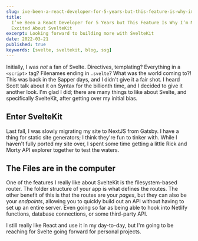 ```yaml
---
slug: ive-been-a-react-developer-for-5-years-but-this-feature-is-why-im-most-excited-about-sveltekit
title:
  I’ve Been a React Developer for 5 Years but This Feature Is Why I’m Most
  Excited About SvelteKit
excerpt: Looking forward to building more with SvelteKit
date: 2022-03-21
published: true
keywords: [svelte, sveltekit, blog, ssg]
---
```


Initially, I was _not_ a fan of Svelte. Directives, templating? Everything in a
`<script>` tag? Filenames ending in `.svelte`? What was the world coming to?!
This was back in the Sapper days, and I didn't give it a fair shot. I heard
Scott talk about it on Syntax for the billionth time, and I decided to give it
another look. I'm glad I did; there are many things to like about Svelte, and
specifically SvelteKit, after getting over my initial bias.

## Enter SvelteKit

Last fall, I was slowly migrating my site to NextJS from Gatsby. I have a thing
for static site generators; I think they're fun to tinker with. While I haven't
fully ported my site over, I spent some time getting a little Rick and Morty API
explorer together to test the waters.

## The Files are in the computer

One of the features I really like about SvelteKit is the filesystem-based
router. The folder structure of your app is what defines the routes. The other
benefit of this is that the routes are your _pages_, but they can also be your
_endpoints_, allowing you to quickly build out an API without having to set up
an entire server. Even going so far as being able to hook into Netlify
functions, database connections, or some third-party API.

I still really like React and use it in my day-to-day, but I'm going to be
reaching for Svelte going forward for personal projects.
